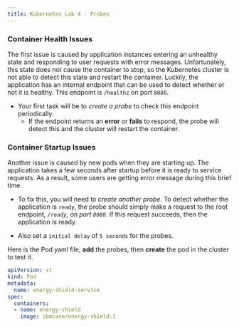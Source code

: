 ```yaml
---
title: Kubernetes Lab 4 - Probes
---
```


### Container Health Issues

The first issue is caused by application instances entering an unhealthy state and responding to user requests with error messages. Unfortunately, this state does not cause the container to stop, so the Kubernetes cluster is not able to detect this state and restart the container. Luckily, the application has an internal endpoint that can be used to detect whether or not it is healthy. This endpoint is `/healthz` on port `8080`.

- Your first task will be to *create a probe* to check this endpoint periodically.
  - If the endpoint returns an **error** or **fails** to respond, the probe will detect this and the cluster will restart the container.

### Container Startup Issues

Another issue is caused by new pods when they are starting up. The application takes a few seconds after startup before it is ready to service requests. As a result, some users are getting error message during this brief time.

 - To fix this, you will need to *create another probe*. To detect whether the application is `ready`, the probe should simply make a request to the root endpoint, *`/ready`, on port `8080`*. If this request succeeds, then the application is ready.

- Also set a `initial delay` of `5 seconds` for the probes.

Here is the Pod yaml file,  **add** the probes, then **create** the pod in the cluster to test it.

```yaml
apiVersion: v1
kind: Pod
metadata:
  name: energy-shield-service
spec:
  containers:
  - name: energy-shield
    image: ibmcase/energy-shield:1
```
